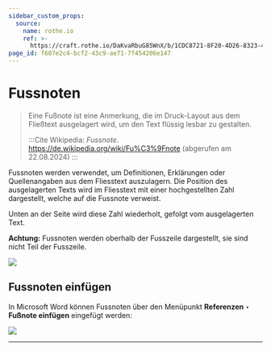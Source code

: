 ```yaml
---
sidebar_custom_props:
  source:
    name: rothe.io
    ref: >-
      https://craft.rothe.io/DaKvaRbuG85WnX/b/1CDC8721-8F20-4D26-8323-45FB6DE27A71/2.4-%E2%80%94-Fussnoten
page_id: f607e2c4-bcf2-43c9-ae71-7f454206e147
---
```


# Fussnoten

> Eine Fußnote ist eine Anmerkung, die im Druck-Layout aus dem Fließtext ausgelagert wird, um den Text flüssig lesbar zu gestalten.
>
> :::Cite
> Wikipedia: _Fussnote_. https://de.wikipedia.org/wiki/Fu%C3%9Fnote (abgerufen am 22.08.2024)
> :::

Fussnoten werden verwendet, um Definitionen, Erklärungen oder Quellenangaben aus dem Fliesstext auszulagern. Die Position des ausgelagerten Texts wird im Fliesstext mit einer hochgestellten Zahl dargestellt, welche auf die Fussnote verweist.

Unten an der Seite wird diese Zahl wiederholt, gefolgt vom ausgelagerten Text.

**Achtung:** Fussnoten werden oberhalb der Fusszeile dargestellt, sie sind nicht Teil der Fusszeile.

![](img/Fussnoten.jpg)

## Fussnoten einfügen
In Microsoft Word können Fussnoten über den Menüpunkt __Referenzen__ ‣ __Fußnote einfügen__ eingefügt werden:

![](img/Fussnote_einfugen.jpg)

---
